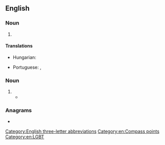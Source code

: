 ==English==

===Noun===
{{en-noun|-}}

# {{abbreviation of|en|west-southwest}}

====Translations====
{{trans-top|abbreviation of west-southwest}}
* Hungarian: {{t+|hu|Ny-DNy}}
{{trans-mid}}
* Portuguese: {{t+|pt|OSO}}, {{t+|pt|WSW}}
{{trans-bottom}}

===Noun===
{{en-plural noun}}

# {{initialism of|en|[[women]] who have sex with women}}
#* {{seeCites|en}}

===Anagrams===
* {{anagrams|en|a=sww|WWs}}

[[Category:English three-letter abbreviations]]
[[Category:en:Compass points]]
[[Category:en:LGBT]]